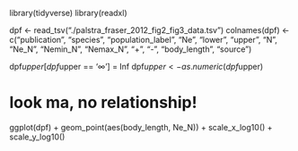 library(tidyverse)
library(readxl)

dpf <- read_tsv("./palstra_fraser_2012_fig2_fig3_data.tsv")
colnames(dpf) <-c("publication", "species", "population_label", "Ne", "lower", 
                  "upper", "N", "Ne_N", "Nemin_N", "Nemax_N", "+", "-", "body_length", "source")

dpf$upper[dpf$upper == '∞'] = Inf
dpf$upper <- as.numeric(dpf$upper)

# look ma, no relationship!
ggplot(dpf) + geom_point(aes(body_length, Ne_N)) + scale_x_log10() + scale_y_log10()

